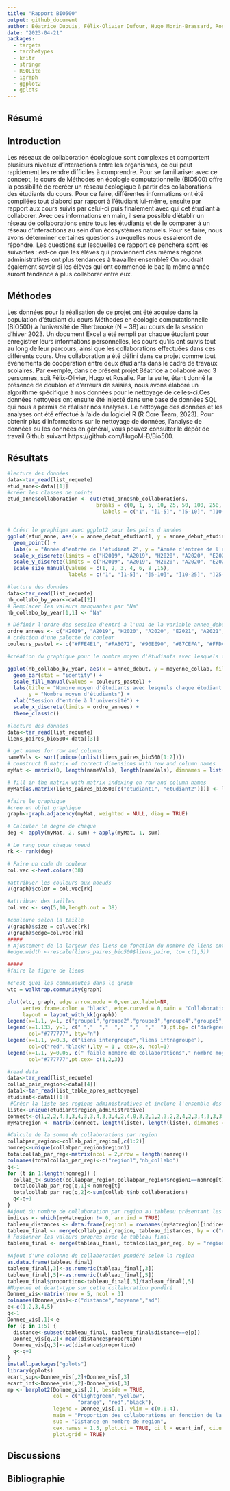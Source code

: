 ```yaml
---
title: "Rapport BIO500"
output: github_document
author: Béatrice Dupuis, Félix-Olivier Dufour, Hugo Morin-Brassard, Rosalie Gagnon <br>
date: "2023-04-21" 
packages:
  - targets
  - tarchetypes
  - knitr
  - stringr
  - RSQLite
  - igraph
  - ggplot2
  - gplots
---
```





## Résumé 

## Introduction 

Les réseaux de collaboration écologique sont complexes et comportent plusieurs niveaux d’interactions entre les organismes, ce qui peut rapidement les rendre difficiles à comprendre. Pour se familiariser avec ce concept, le cours de Méthodes en écologie computationnelle (BIO500) offre la possibilité de recréer un réseau écologique à partir des collaborations des étudiants du cours. Pour ce faire, différentes informations ont été compilées tout d’abord par rapport à l’étudiant lui-même, ensuite par rapport aux cours suivis par celui-ci puis finalement avec qui cet étudiant à collaborer. Avec ces informations en main, il sera possible d’établir un réseau de collaborations entre tous les étudiants et de le comparer à un réseau d’interactions au sein d’un écosystèmes naturels. Pour se faire, nous avons déterminer certaines questions auxquelles nous essaieront de répondre. Les questions sur lesquelles ce rapport ce penchera sont les suivantes : est-ce que les élèves qui proviennent des mêmes régions administratives ont plus tendances à travailler ensemble? On voudrait également savoir si les élèves qui ont commencé le bac la même année auront tendance à plus collaborer entre eux. 

## Méthodes

Les données pour la réalisation de ce projet ont été acquise dans la population d’étudiant du cours Méthodes en écologie computationnelle (BIO500) à l’université de Sherbrooke (N = 38) au cours de la session d’hiver 2023. Un document Excel a été rempli par chaque étudiant pour enregistrer leurs informations personnelles, les cours qu'ils ont suivis tout au long de leur parcours, ainsi que les collaborations effectuées dans ces différents cours. Une collaboration a été défini dans ce projet comme tout événements de coopération entre deux étudiants dans le cadre de travaux scolaires. Par exemple, dans ce présent projet Béatrice a collaboré avec 3 personnes, soit Félix-Olivier, Hugo et Rosalie. Par la suite, étant donné la présence de doublon et d’erreurs de saisies, nous avons élaboré un algorithme spécifique à nos données pour le nettoyage de celles-ci.Ces données nettoyées ont ensuite été injecté dans une base de données SQL qui nous a permis de réaliser nos analyses. Le nettoyage des données et les analyses ont été effectué à l’aide du logiciel R (R Core Team, 2023). Pour obtenir plus d'informations sur le nettoyage de données, l'analyse de données ou les données en général, vous pouvez consulter le dépôt de travail Github suivant https://github.com/HugoM-B/Bio500. 

## Résultats
```r
#lecture des données
data<-tar_read(list_requete)
etud_anne<-data[[1]]
#créer les classes de points
etud_anne$collaboration <- cut(etud_anne$nb_collaborations, 
                             breaks = c(0, 1, 5, 10, 25, 50, 100, 250, 1000), 
                               labels = c("1", "]1-5]", "]5-10]", "]10-25]", "]25-50]", "]50-100]", "]100-250]", "800+"))


# Créer le graphique avec ggplot2 pour les pairs d'années
ggplot(etud_anne, aes(x = annee_debut_etudiant1, y = annee_debut_etudiant2, size = collaboration)) +
  geom_point() +
  labs(x = "Année d'entrée de l'étudiant 2", y = "Année d'entrée de l'étudiant 1", size = "collaboration", color = "Nombre de collaborations") +
  scale_x_discrete(limits = c("H2019", "A2019", "H2020", "A2020", "E2021", "A2021", "H2022", "A2022")) +
  scale_y_discrete(limits = c("H2019", "A2019", "H2020", "A2020", "E2021", "A2021", "H2022", "A2022")) +
  scale_size_manual(values = c(1, 2, 3, 4, 6, 8 ,15),
                    labels = c("1", "]1-5]", "]5-10]", "]10-25]", "]25-75]", "]100-200]", "800+"))

```

```r
#lecture des données
data<-tar_read(list_requete)
nb_collabo_by_year<-data[[2]]
# Remplacer les valeurs manquantes par "Na"
nb_collabo_by_year[1,1] <- "Na"

# Définir l'ordre des session d'entré à l'uni de la variable annee_debut
ordre_annees <- c("H2019", "A2019", "H2020", "A2020", "E2021", "A2021", "H2022", "A2022","Na")
# création d'une palette de couleur
couleurs_pastel <- c("#FFE4E1", "#FA8072", "#90EE90", "#87CEFA", "#FFDAB9", "#ADD8E6", "#F08080", "#98FB98", "#BA55D3")

#création du graphique pour le nombre moyen d'étudiants avec lesquels chaque étudiant a collaboré par session d'entrée

ggplot(nb_collabo_by_year, aes(x = annee_debut, y = moyenne_collab, fill = annee_debut)) +
  geom_bar(stat = "identity") +
  scale_fill_manual(values = couleurs_pastel) +
  labs(title = "Nombre moyen d'étudiants avec lesquels chaque étudiant a collaboré par session d'entrée",
       y = "Nombre moyen d'étudiants") +
  xlab("Session d'entrée à l'université") +
  scale_x_discrete(limits = ordre_annees) +
  theme_classic()
```
```r
#lecture des données
data<-tar_read(list_requete)
liens_paires_bio500<-data[[3]]

# get names for row and columns
nameVals <- sort(unique(unlist(liens_paires_bio500[1:2])))
# construct 0 matrix of correct dimensions with row and column names
myMat <- matrix(0, length(nameVals), length(nameVals), dimnames = list(nameVals, nameVals))

# fill in the matrix with matrix indexing on row and column names
myMat[as.matrix(liens_paires_bio500[c("etudiant1", "etudiant2")])] <- liens_paires_bio500[["liens_paire"]]

#faire le graphique
#cree un objet graphique
graph<-graph.adjacency(myMat, weighted = NULL, diag = TRUE)

# Calculer le degré de chaque
deg <- apply(myMat, 2, sum) + apply(myMat, 1, sum)

# Le rang pour chaque noeud
rk <- rank(deg)

# Faire un code de couleur
col.vec <-heat.colors(38)

#attribuer les couleurs aux noeuds
V(graph)$color = col.vec[rk]

#attribuer des tailles
col.vec <- seq(5,10,length.out = 38)

#couleure selon la taille
V(graph)$size = col.vec[rk]
V(graph)$edge=col.vec[rk]
#####
# Ajustement de la largeur des liens en fonction du nombre de liens entre les étudiants
#edge.width <-rescale(liens_paires_bio500$liens_paire, to= c(1,5))

#####
#faire la figure de liens

#c'est quoi les communautés dans le graph
wtc = walktrap.community(graph)

plot(wtc, graph, edge.arrow.mode = 0,vertex.label=NA,
     vertex.frame.color = "black", edge.curved = 0,main = "Collaborations entre les étudiants du cours BIO500 en fonction de différents groupes de travail", font.main = 4,
     layout = layout_with_kk(graph))
legend(x=1.1, y=1, c("groupe1","groupe2","groupe3","groupe4","groupe5","groupe6"), fill = c("lightgreen","lightyellow","orchid1","lightblue","indianred1","slateblue1"))
legend(x=1.133, y=1, c(" ","  ","  ","  ","  ","  "),pt.bg= c("darkgreen","lightblue","darkorange2","gold","gold2","royalblue2"), pch=21,
       col="#777777", bty="n")
legend(x=1.1, y=0.3, c("liens intergroupe","liens intragroupe"),
       col=c("red","black"),lty = 1 , cex=.8, ncol=1)
legend(x=1.1, y=0.05, c(" faible nombre de collaborations"," nombre moyens de collaborations"," grand nombre de collaborations"),pt.bg= "white", pch=21,
       col="#777777",pt.cex= c(1,2,3))

```

```r
#read data
data<-tar_read(list_requete)
collab_pair_region<-data[[4]]
data1<-tar_read(list_table_apres_nettoyage)
etudiant<-data1[[1]]
 #Créer la liste des regions administratives et inclure l'ensemble des valeurs de distance regionnale dans une matrice (voir methodologie pour l'origine des valeurs)
liste<-unique(etudiant$region_administrative)
connect<-c(1,2,2,4,3,3,4,3,3,4,3,3,4,2,4,0,3,2,1,2,3,2,2,4,2,3,4,3,3,3,2,4,0,3,2,2,1,3,2,2,3,3,4,5,2,2,3,1,3,0,4,4,3,3,1,2,3,3,2,3,3,4,3,3,3,4,0,3,3,2,2,2,1,2,2,2,3,4,3,2,2,2,3,0,3,3,2,2,3,2,1,3,3,4,5,2,2,3,2,2,0,4,4,4,3,3,2,3,1,3,4,5,3,2,2,3,3,0,4,3,2,3,2,2,3,3,1,2,3,4,3,3,3,4,0,2,3,3,4,3,3,4,4,2,1,2,5,4,4,4,5,0,1,4,4,5,3,4,5,5,3,2,1,6,5,5,5,6,0,2,3,3,2,4,3,2,3,4,5,6,1,2,4,2,2,0,5,3,3,2,3,2,2,2,3,4,5,2,1,3,2,2,0,4,4,3,3,3,2,3,2,3,4,5,4,3,1,3,4,0,4,2,2,1,3,2,2,3,3,4,5,2,2,3,1,3,0,4,4,4,3,4,3,2,3,4,5,6,2,2,4,3,1,0,5,0,0,0,0,0,0,0,0,0,0,0,0,0,0,0,0,0,3,3,4,3,3,4,4,2,1,2,5,4,4,4,5,0,1)
myMatregion <- matrix(connect, length(liste), length(liste), dimnames = list(liste, liste))

#Calcule de la somme de collaborations par region
collabpar_region<-collab_pair_region[,c(1:2)]
nomreg<-unique(collabpar_region$region1)
totalcollab_par_reg<-matrix(ncol = 2,nrow = length(nomreg))
colnames(totalcollab_par_reg)<-c("region1","nb_collabo")
q<-1
for (t in 1:length(nomreg)) {
  collab_t<-subset(collabpar_region,collabpar_region$region1==nomreg[t])
  totalcollab_par_reg[q,1]<-nomreg[t]
  totalcollab_par_reg[q,2]<-sum(collab_t$nb_collaborations)
  q<-q+1
}
#Ajout du nombre de collaboration par region au tableau présentant les collaboration entr pair de region selon la region 1
indices <- which(myMatregion != 0, arr.ind = TRUE)
tableau_distances <- data.frame(region1 = rownames(myMatregion)[indices[, 1]], region2 = colnames(myMatregion)[indices[, 2]], distance = myMatregion[indices])
tableau_final <- merge(collab_pair_region, tableau_distances, by = c("region1", "region2"))
# Fusionner les valeurs propres avec le tableau final
tableau_final <- merge(tableau_final, totalcollab_par_reg, by = "region1")

#Ajout d'une colonne de collaboration pondéré selon la region
as.data.frame(tableau_final)
tableau_final[,3]<-as.numeric(tableau_final[,3])
tableau_final[,5]<-as.numeric(tableau_final[,5])
tableau_final$proportion<-tableau_final[,3]/tableau_final[,5]
#Moyenne et écart-type sur cette collaboration pondéré
Donnee_vis<-matrix(nrow = 5, ncol = 3)
colnames(Donnee_vis)<-c("distance","moyenne","sd")
e<-c(1,2,3,4,5)
q<-1
Donnee_vis[,1]<-e
for (p in 1:5) {
  distance<-subset(tableau_final, tableau_final$distance==e[p])
  Donnee_vis[q,2]<-mean(distance$proportion)
  Donnee_vis[q,3]<-sd(distance$proportion)
  q<-q+1
}
install.packages("gplots")
library(gplots)
ecart_sup<-Donnee_vis[,2]+Donnee_vis[,3]
ecart_inf<-Donnee_vis[,2]-Donnee_vis[,3]
mp <- barplot2(Donnee_vis[,2], beside = TRUE,
               col = c("lightgreen","yellow", 
                       "orange", "red","black"),
               legend = Donnee_vis[,1], ylim = c(0,0.4),
               main = "Proportion des collaborations en fonction de la distance regionnale", font.main = 4,
               sub = "Distance en nombre de region",
               cex.names = 1.5, plot.ci = TRUE, ci.l = ecart_inf, ci.u = ecart_sup,
               plot.grid = TRUE)

```

## Discussions 

## Bibliographie 



